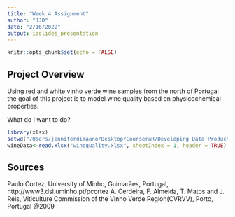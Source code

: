 ```yaml
---
title: "Week 4 Assignment"
author: "JJD"
date: "2/16/2022"
output: ioslides_presentation
---
```


```r
knitr::opts_chunk$set(echo = FALSE)
```

## Project Overview

Using red and white vinho verde wine samples from the north of Portugal the goal of this project is to model wine quality based on physicochemical properties.

What do I want to do? 

```r
library(xlsx)
setwd("/Users/jenniferdimaano/Desktop/CourseraR/Developing Data Products/Shiny App/Shiny-App")
wineData<-read.xlsx("winequality.xlsx", sheetIndex = 1, header = TRUE)
```

## Sources
Paulo Cortez, University of Minho, Guimarães, Portugal, http://www3.dsi.uminho.pt/pcortez
A. Cerdeira, F. Almeida, T. Matos and J. Reis, Viticulture Commission of the Vinho Verde Region(CVRVV), Porto, Portugal
@2009